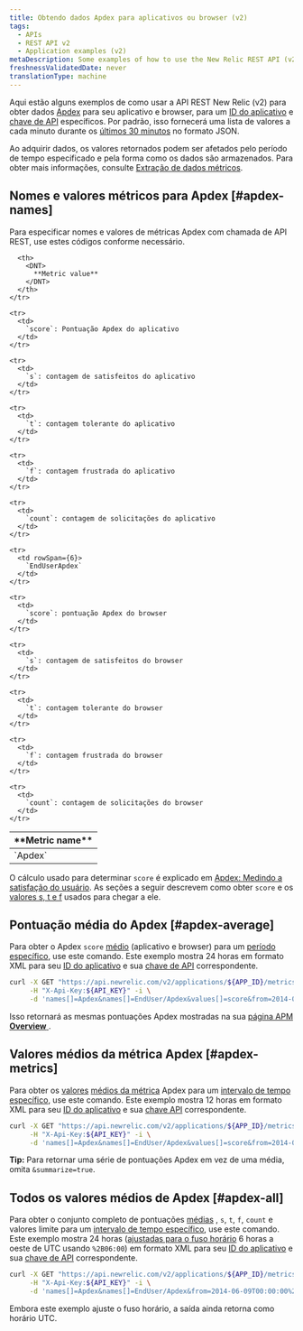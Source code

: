 ```yaml
---
title: Obtendo dados Apdex para aplicativos ou browser (v2)
tags:
  - APIs
  - REST API v2
  - Application examples (v2)
metaDescription: Some examples of how to use the New Relic REST API (v2) to get Apdex information for your app and browser.
freshnessValidatedDate: never
translationType: machine
---
```


Aqui estão alguns exemplos de como usar a API REST New Relic (v2) para obter dados [Apdex](/docs/apm/new-relic-apm/apdex/apdex-measuring-user-satisfaction) para seu aplicativo e browser, para um [ID do aplicativo](/docs/apm/apis/requirements/identification-code) e [chave de API](/docs/apis/rest-api-v2/requirements/rest-api-key#viewing) específicos. Por padrão, isso fornecerá uma lista de valores a cada minuto durante os [últimos 30 minutos](/docs/apm/apis/api-v2-examples/specifying-time-range-v2) no formato JSON.

Ao adquirir dados, os valores retornados podem ser afetados pelo período de tempo especificado e pela forma como os dados são armazenados. Para obter mais informações, consulte [Extração de dados métricos](/docs/apis/extracting-metric-data).

## Nomes e valores métricos para Apdex [#apdex-names]

Para especificar nomes e valores de métricas Apdex com chamada de API REST, use estes códigos conforme necessário.

<table>
  <thead>
    <tr>
      <th width={150}>
        <DNT>
          **Metric name**
        </DNT>
      </th>

      <th>
        <DNT>
          **Metric value**
        </DNT>
      </th>
    </tr>
  </thead>

  <tbody>
    <tr>
      <td rowSpan={6}>
        `Apdex`
      </td>
    </tr>

    <tr>
      <td>
        `score`: Pontuação Apdex do aplicativo
      </td>
    </tr>

    <tr>
      <td>
        `s`: contagem de satisfeitos do aplicativo
      </td>
    </tr>

    <tr>
      <td>
        `t`: contagem tolerante do aplicativo
      </td>
    </tr>

    <tr>
      <td>
        `f`: contagem frustrada do aplicativo
      </td>
    </tr>

    <tr>
      <td>
        `count`: contagem de solicitações do aplicativo
      </td>
    </tr>

    <tr>
      <td rowSpan={6}>
        `EndUserApdex`
      </td>
    </tr>

    <tr>
      <td>
        `score`: pontuação Apdex do browser
      </td>
    </tr>

    <tr>
      <td>
        `s`: contagem de satisfeitos do browser
      </td>
    </tr>

    <tr>
      <td>
        `t`: contagem tolerante do browser
      </td>
    </tr>

    <tr>
      <td>
        `f`: contagem frustrada do browser
      </td>
    </tr>

    <tr>
      <td>
        `count`: contagem de solicitações do browser
      </td>
    </tr>
  </tbody>
</table>

O cálculo usado para determinar `score` é explicado em [Apdex: Medindo a satisfação do usuário](/docs/apm/new-relic-apm/apdex/apdex-measuring-user-satisfaction). As seções a seguir descrevem como obter `score` e os [valores s, t e f](#apdex-all) usados para chegar a ele.

## Pontuação média do Apdex [#apdex-average]

Para obter o Apdex `score` [médio](/docs/apm/apis/requirements/calculating-average-metric-values-summarize) (aplicativo e browser) para um [período específico](/docs/apm/apis/api-v2-examples/specifying-time-range-v2), use este comando. Este exemplo mostra 24 horas em formato XML para seu [ID do aplicativo](/docs/apm/apis/requirements/identification-code) e sua [chave de API](/docs/apis/rest-api-v2/requirements/rest-api-key#viewing) correspondente.

```bash
curl -X GET "https://api.newrelic.com/v2/applications/${APP_ID}/metrics/data.xml" \
     -H "X-Api-Key:${API_KEY}" -i \
     -d 'names[]=Apdex&names[]=EndUser/Apdex&values[]=score&from=2014-01-01T00:00:00+00:00&to=2014-01-02T00:00:00+00:00&summarize=true'
```

Isso retornará as mesmas pontuações Apdex mostradas na sua [página APM <DNT>**Overview**</DNT> ](/docs/apm/applications-menu/monitoring/applications-overview-dashboard).

## Valores médios da métrica Apdex [#apdex-metrics]

Para obter os [valores](/docs/apm/apis/requirements/extracting-metric-data) [médios da métrica](/docs/apm/apis/requirements/calculating-average-metric-values-summarize) Apdex para um [intervalo de tempo específico](/docs/apm/apis/api-v2-examples/specifying-time-range-api-v2), use este comando. Este exemplo mostra 12 horas em formato XML para seu [ID do aplicativo](/docs/apm/apis/requirements/identification-code) e sua [chave API](/docs/apis/rest-api-v2/requirements/rest-api-key#viewing) correspondente.

```bash
curl -X GET "https://api.newrelic.com/v2/applications/${APP_ID}/metrics/data.xml" \
     -H "X-Api-Key:${API_KEY}" -i \
     -d 'names[]=Apdex&names[]=EndUser/Apdex&values[]=score&from=2014-06-09T00:00:00+00:00&to=2014-06-09T12:00:00+00:00&summarize=true'
```

<DNT>**Tip:**</DNT> Para retornar uma série de pontuações Apdex em vez de uma média, omita `&summarize=true`.

## Todos os valores médios de Apdex [#apdex-all]

Para obter o conjunto completo de pontuações [médias](/docs/apm/apis/requirements/calculating-average-metric-values-summarize) , `s`, `t`, `f`, `count` e valores limite para um [intervalo de tempo específico](/docs/apm/apis/api-v2-examples/specifying-time-range-api-v2), use este comando. Este exemplo mostra 24 horas ([ajustadas para o fuso horário](/docs/apm/apis/requirements/specifying-time-range-api-v2#utc) 6 horas a oeste de UTC usando `%2B06:00`) em formato XML para seu [ID do aplicativo](/docs/apm/apis/requirements/identification-code) e sua [chave de API](/docs/apis/rest-api-v2/requirements/rest-api-key#viewing) correspondente.

```bash
curl -X GET "https://api.newrelic.com/v2/applications/${APP_ID}/metrics/data.xml" \
     -H "X-Api-Key:${API_KEY}" -i \
     -d 'names[]=Apdex&names[]=EndUser/Apdex&from=2014-06-09T00:00:00%2B06:00&to=2014-06-10T00:00:00%2B06:00&summarize=true'
```

<Callout variant="tip">
  Embora este exemplo ajuste o fuso horário, a saída ainda retorna como horário UTC.
</Callout>
